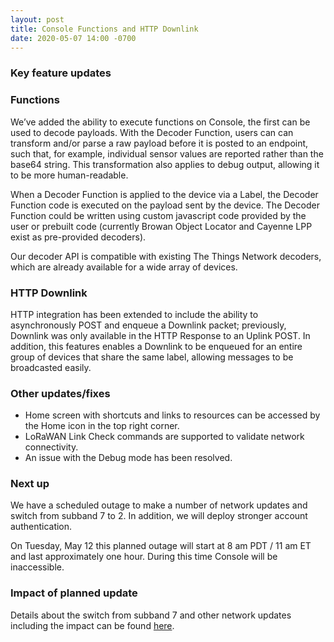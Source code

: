 ```yaml
---
layout: post
title: Console Functions and HTTP Downlink
date: 2020-05-07 14:00 -0700
---
```


### Key feature updates

### Functions

We’ve added the ability to execute functions on Console, the first can be used to decode payloads.
With the Decoder Function, users can can transform and/or parse a raw payload before it is posted to
an endpoint, such that, for example, individual sensor values are reported rather than the base64
string. This transformation also applies to debug output, allowing it to be more human-readable.

<!--truncate-->

When a Decoder Function is applied to the device via a Label, the Decoder Function code is executed
on the payload sent by the device. The Decoder Function could be written using custom javascript
code provided by the user or prebuilt code (currently Browan Object Locator and Cayenne LPP exist as
pre-provided decoders).

Our decoder API is compatible with existing The Things Network decoders, which are already available
for a wide array of devices.

### HTTP Downlink

HTTP integration has been extended to include the ability to asynchronously POST and enqueue a
Downlink packet; previously, Downlink was only available in the HTTP Response to an Uplink POST. In
addition, this features enables a Downlink to be enqueued for an entire group of devices that share
the same label, allowing messages to be broadcasted easily.

### Other updates/fixes

- Home screen with shortcuts and links to resources can be accessed by the Home icon in the top
  right corner.
- LoRaWAN Link Check commands are supported to validate network connectivity.
- An issue with the Debug mode has been resolved.

### Next up

We have a scheduled outage to make a number of network updates and switch from subband 7 to 2. In
addition, we will deploy stronger account authentication.

On Tuesday, May 12 this planned outage will start at 8 am PDT / 11 am ET and last approximately one
hour. During this time Console will be inaccessible.

### Impact of planned update

Details about the switch from subband 7 and other network updates including the impact can be found
[here](https://engineering.helium.comhttps://docs.helium.com/blog/2020/05/05/lorawan-network-upgrade-potential-disruption-mitigation.html).
